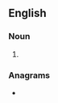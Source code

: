 ==English==

===Noun===
{{head|en|noun plural form}}

# {{plural of|imine|lang=en}}

===Anagrams===
* {{anagrams|en|Simien}}